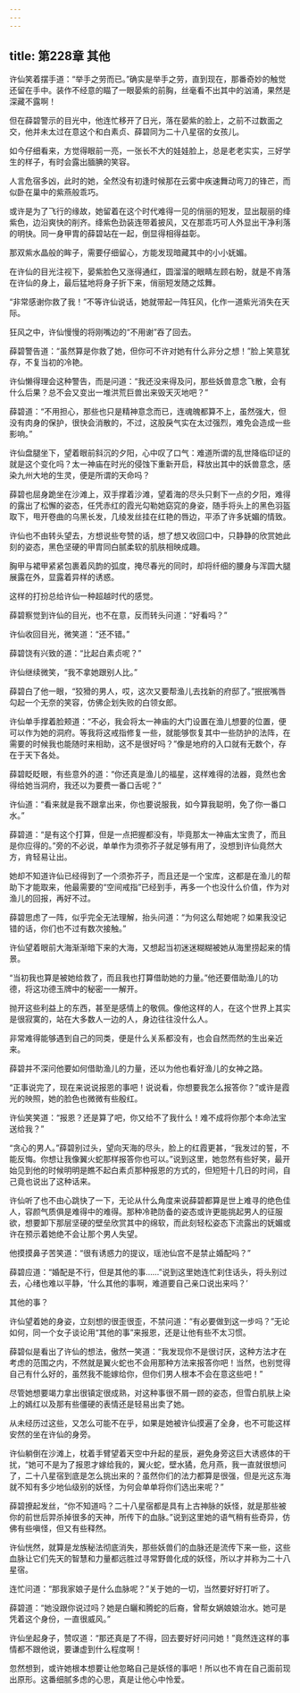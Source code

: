 ```yaml
---
---
---
```

title: 第228章 其他
---





许仙笑着摆手道：“举手之劳而已。”确实是举手之劳，直到现在，那番奇妙的触觉还留在手中。装作不经意的瞄了一眼晏紫的前胸，丝毫看不出其中的汹涌，果然是深藏不露啊！

但在薛碧警示的目光中，他连忙移开了日光，落在晏紫的脸上，之前不过数面之交，他并未太过在意这个和白素贞、薛碧同为二十八星宿的女孩儿。

如今仔细看来，方觉得眼前一亮，一张长不大的娃娃脸上，总是老老实实，三好学生的样子，有时会露出腼腆的笑容。

人言危宿多凶，此时的她，全然没有初逢时候那在云雾中疾速舞动弯刀的锋芒，而似卧在巢中的紫燕般乖巧。

或许是为了飞行的缘故，她留着在这个时代难得一见的俏丽的短发，显出靓丽的绛紫色，边沿爽快的削齐。绛紫色劲装连带着披风，又在那乖巧可人外显出干净利落的明快。同一身甲胄的薛碧站在一起，倒显得相得益彰。

那双紫水晶般的眸子，需要仔细留心，方能发现暗藏其中的小小妩媚。

在许仙的目光注视下，晏紫脸色又涨得通红，圆溜溜的眼睛左顾右盼，就是不肯落在许仙的身上，最后猛地将身子折下来，俏丽短发随之炫舞。

“非常感谢你救了我！”不等许仙说话，她就带起一阵狂风，化作一道紫光消失在天际。

狂风之中，许仙慢慢的将刚嘴边的“不用谢”吞了回去。

薛碧警告道：“虽然算是你救了她，但你可不许对她有什么非分之想！”脸上笑意犹存，不复当初的冷艳。

许仙懒得理会这种警告，而是问道：“我还没来得及问，那些妖兽意念飞散，会有什么后果？总不会又变出一堆洪荒巨兽出来毁天灭地吧？”

薛碧道：“不用担心，那些也只是精神意念而已，连魂魄都算不上，虽然强大，但没有肉身的保护，很快会消散的，不过，这股戾气实在太过强烈，难免会造成一些影响。”

许仙盘腿坐下，望着眼前斜沉的夕阳，心中叹了口气：难道所谓的乱世降临印证的就是这个变化吗？太一神庙在时光的侵蚀下重新开启，释放出其中的妖兽意念，感染九州大地的生灵，便是所谓的天命吗？

薛碧也屈身跪坐在沙滩上，双手撑着沙滩，望着海的尽头只剩下一点的夕阳，难得的露出了松懈的姿态，任凭赤红的霞光勾勒她窈窕的身姿，随手将头上的黑色羽盔取下，甩开卷曲的乌黑长发，几绫发丝挂在红艳的唇边，平添了许多妩媚的情致。

许仙也不由转头望去，方想说些夸赞的话，想了想又收回口中，只静静的欣赏她此刻的姿态，黑色坚硬的甲胄同白腻柔软的肌肤相映成趣。

胸甲与裙甲紧紧包裹着风韵的弧度，掩尽春光的同时，却将纤细的腰身与浑圆大腿展露在外，显露着异样的诱惑。

这样的打扮总给许仙一种超越时代的感觉。

薛碧察觉到许仙的目光，也不在意，反而转头问道：“好看吗？”

许仙收回目光，微笑道：“还不错。”

薛碧饶有兴致的道：“比起白素贞呢？”

许仙继续微笑，“我不拿她跟别人比。”

薛碧白了他一眼，“狡猾的男人，哎，这次又要帮渔儿去找新的府邸了。”抿抿嘴唇勾起一个无奈的笑容，仿佛企划失败的白领女郎。

许仙单手撑着脸颊道：“不必，我会将太一神庙的大门设置在渔儿想要的位置，便可以作为她的洞府。等我将这戒指修复一些，就能够恢复其中一些防护的法阵，在需要的时候我也能随时来相助，这不是很好吗？”像是地府的入口就有无数个，存在于天下各处。

薛碧眨眨眼，有些意外的道：“你还真是渔儿的福星，这样难得的法器，竟然也舍得给她当洞府，我还以为要费一番口舌呢？”

许仙道：“看来就是我不跟拿出来，你也要说服我，如今算我聪明，免了你一番口水。”

薛碧道：“是有这个打算，但是一点把握都没有，毕竟那太一神庙太宝贵了，而且是你应得的。”旁的不必说，单单作为须弥芥子就足够有用了，没想到许仙竟然大方，肯轻易让出。

她却不知道许仙已经得到了一个须弥芥子，而且还是一个宝库，这都是在渔儿的帮助下才能取来，他最需要的“空间戒指”已经到手，再多一个也没什么价值，作为对渔儿的回报，再好不过。

薛碧思虑了一阵，似乎完全无法理解，抬头问道：“为何这么帮她呢？如果我没记错的话，你们也不过有数次接触。”

许仙望着眼前大海渐渐暗下来的大海，又想起当初迷迷糊糊被她从海里捞起来的情景。

“当初我也算是被她给救了，而且我也打算借助她的力量。”他还要借助渔儿的功德，将这功德玉牌中的秘密一一解开。

抛开这些利益上的东西，甚至是感情上的敬佩。像他这样的人，在这个世界上其实是很寂寞的，站在大多数人一边的人，身边往往没什么人。

非常难得能够遇到自己的同类，便是什么关系都没有，也会自然而然的生出亲近来。

薛碧并不深问他要如何借助渔儿的力量，还以为他也看好渔儿的女神之路。

“正事说完了，现在来说说报恩的事吧！说说看，你想要我怎么报答你？”或许是霞光的映照，她的脸色也微微有些殷红。

许仙笑笑道：“报恩？还是算了吧，你又给不了我什么！难不成将你那个本命法宝送给我？”

“贪心的男人。”薛碧别过头，望向天海的尽头，脸上的红霞更甚，“我发过的誓，不能反悔。你想让我像翼火蛇那样报答你也可以。”说到这里，她忽然有些好笑，最开始见到他的时候明明是瞧不起白素贞那种报恩的方式的，但短短十几日的时间，自己竟也说出了这种话来。

许仙听了也不由心跳快了一下，无论从什么角度来说薛碧都算是世上难寻的绝色佳人，容颜气质俱是难得中的难得。那种冷艳防备的姿态或许更能挑起男人的征服欲，想要卸下那层坚硬的壁垒欣赏其中的绵软，而此刻轻松姿态下流露出的妩媚或许在预示着她绝不会让那个男人失望。

他摸摸鼻子苦笑道：“很有诱惑力的提议，瑶池仙宫不是禁止婚配吗？”

薛碧应道：“婚配是不行，但是其他的事……”说到这里她连忙刹住话头，将头别过去，心绪也难以平静，‘什么其他的事啊，难道要自己亲口说出来吗？’

其他的事？

许仙望着她的身姿，立刻想的很歪很歪，不禁问道：“有必要做到这一步吗？”无论如何，同一个女子谈论用“其他的事”来报恩，还是让他有些不太习惯。

薛碧似是看出了许仙的想法，傲然一笑道：“我发现你不是很讨厌，这种方法才在考虑的范围之内，不然就是翼火蛇也不会用那种方法来报答你吧！当然，也别觉得自己有什么好的，虽然我不能嫁给你，但你们男人根本不会在意这些吧！”

尽管她想要竭力拿出很镇定很成熟，对这种事很不屑一顾的姿态，但雪白肌肤上染上的嫣红以及那有些僵硬的表情还是轻易出卖了她。

从未经历过这些，又怎么可能不在乎，如果是她被许仙摸遍了全身，也不可能这样安然的坐在许仙的身旁。

许仙躺倒在沙滩上，枕着手臂望着天空中升起的星辰，避免身旁这巨大诱惑体的干扰，“她可不是为了报恩才嫁给我的，翼火蛇，壁水獝，危月燕，我一直就很想问了，二十八星宿到底是怎么挑出来的？虽然你们的法力都算是很强，但是光这东海就不知有多少地仙级别的妖怪，为何会单单将你们选出来呢？”

薛碧撩起发丝，“你不知道吗？二十八星宿都是具有上古神脉的妖怪，就是那些被你的前世后羿杀掉很多的天神，所传下的血脉。”说到这里她的语气稍有些奇异，仿佛有些嗔怪，但又有些释然。

许仙恍然，就算是龙族秘法彻底消失，那些妖兽们的血脉还是流传下来一些，这些血脉让它们先天的智慧和力量都远胜过寻常野兽化成的妖怪，所以才并称为二十八星宿。

连忙问道：“那我家娘子是什么血脉呢？”关于她的一切，当然要好好打听了。

薛碧道：“她没跟你说过吗？她是白矖和腾蛇的后裔，曾帮女娲娘娘治水。她可是凭着这个身份，一直很威风。”

许仙坐起身子，赞叹道：“那还真是了不得，回去要好好问问她！”竟然连这样的事情都不跟他说，要谦虚到什么程度啊！

忽然想到，或许她根本想要让他忽略自己是妖怪的事吧！所以也不肯在自己面前现出原形。这番细腻多虑的心思，真是让他心中怜爱。